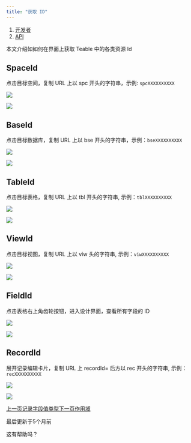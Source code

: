 ```yaml
---
title: "获取 ID"
---
```


1. [开发者](/kai-fa-zhe)
2. [API](/kai-fa-zhe/api)

本文介绍如如何在界面上获取 Teable 中的各类资源 Id

## SpaceId

点击目标空间，复制 URL 上以 spc 开头的字符串，示例: `spcXXXXXXXXXX`

![](/images/kai-fa-zhe/api/fa9fb4d225e32565.png)

![](/images/kai-fa-zhe/api/b7c3b29073bc6768.png)

## BaseId

点击目标数据库，复制 URL 上以 bse 开头的字符串，示例：`bseXXXXXXXXXX`

![](/images/kai-fa-zhe/api/9f35f5ecaf38f264.png)

![](/images/kai-fa-zhe/api/17f341d5b0b07ff4.png)

## TableId

点击目标表格，复制 URL 上以 tbl 开头的字符串, 示例：`tblXXXXXXXXXX`

![](/images/kai-fa-zhe/api/88aefa10b5ffe372.png)

![](/images/kai-fa-zhe/api/99efd16eae04feac.png)

## ViewId

点击目标视图，复制 URL 上以 viw 头的字符串, 示例：`viwXXXXXXXXXX`

![](/images/kai-fa-zhe/api/830177806519ba17.png)

![](/images/kai-fa-zhe/api/d7139d0c9c0960b5.png)

## FieldId

点击表格右上角齿轮按钮，进入设计界面，查看所有字段的 ID

![](/images/kai-fa-zhe/api/262744d8f8c9d0a3.png)

![](/images/kai-fa-zhe/api/a2c6a5f136767885.png)

## RecordId

展开记录编辑卡片，复制 URL 上 recordId= 后方以 rec 开头的字符串, 示例：`recXXXXXXXXXX`

![](/images/kai-fa-zhe/api/a7813345bcd4a8e3.png)

![](/images/kai-fa-zhe/api/3a3abbbb21e81c7c.png)

[上一页记录字段值类型](/kai-fa-zhe/api/ji-lu/ji-lu-zi-duan-zhi-lei-xing)[下一页作用域](/kai-fa-zhe/api/zuo-yong-yu)

最后更新于5个月前

这有帮助吗？
